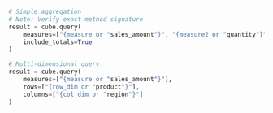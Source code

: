```python
# Simple aggregation
# Note: Verify exact method signature
result = cube.query(
    measures=["{measure or "sales_amount"}", "{measure2 or "quantity"}"],
    include_totals=True
)

# Multi-dimensional query
result = cube.query(
    measures=["{measure or "sales_amount"}"],
    rows=["{row_dim or "product"}"],
    columns=["{col_dim or "region"}"]
)
```